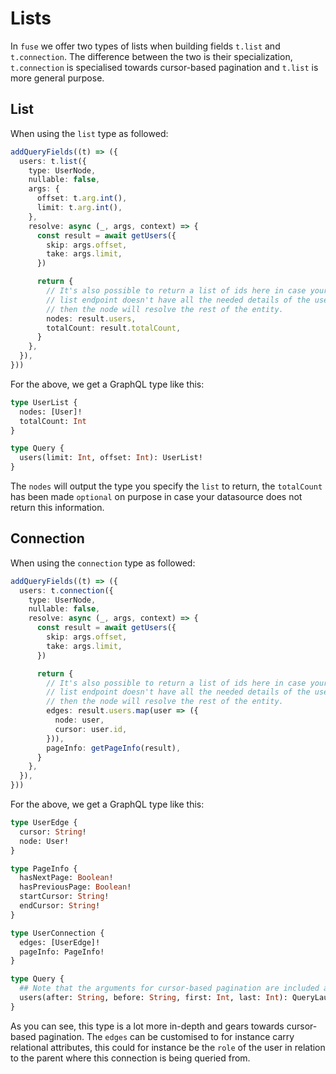 # Lists

In `fuse` we offer two types of lists when building fields `t.list` and `t.connection`.
The difference between the two is their specialization, `t.connection` is specialised towards
cursor-based pagination and `t.list` is more general purpose.

## List

When using the `list` type as followed:

```typescript
addQueryFields((t) => ({
  users: t.list({
    type: UserNode,
    nullable: false,
    args: {
      offset: t.arg.int(),
      limit: t.arg.int(),
    },
    resolve: async (_, args, context) => {
      const result = await getUsers({
        skip: args.offset,
        take: args.limit,
      })

      return {
        // It's also possible to return a list of ids here in case your
        // list endpoint doesn't have all the needed details of the user
        // then the node will resolve the rest of the entity.
        nodes: result.users,
        totalCount: result.totalCount,
      }
    },
  }),
}))
```

For the above, we get a GraphQL type like this:

```graphql
type UserList {
  nodes: [User]!
  totalCount: Int
}

type Query {
  users(limit: Int, offset: Int): UserList!
}
```

The `nodes` will output the type you specify the `list` to return, the `totalCount` has been made `optional`
on purpose in case your datasource does not return this information.

## Connection

When using the `connection` type as followed:

```typescript
addQueryFields((t) => ({
  users: t.connection({
    type: UserNode,
    nullable: false,
    resolve: async (_, args, context) => {
      const result = await getUsers({
        skip: args.offset,
        take: args.limit,
      })

      return {
        // It's also possible to return a list of ids here in case your
        // list endpoint doesn't have all the needed details of the user
        // then the node will resolve the rest of the entity.
        edges: result.users.map(user => ({
          node: user,
          cursor: user.id,
        })),
        pageInfo: getPageInfo(result),
      }
    },
  }),
}))
```


For the above, we get a GraphQL type like this:


```graphql
type UserEdge {
  cursor: String!
  node: User!
}

type PageInfo {
  hasNextPage: Boolean!
  hasPreviousPage: Boolean!
  startCursor: String!
  endCursor: String!
}

type UserConnection {
  edges: [UserEdge]!
  pageInfo: PageInfo!
}

type Query {
  ## Note that the arguments for cursor-based pagination are included automatically
  users(after: String, before: String, first: Int, last: Int): QueryLaunchesConnection!
}
```

As you can see, this type is a lot more in-depth and gears towards cursor-based pagination. The `edges` can
be customised to for instance carry relational attributes, this could for instance be the `role` of the user in
relation to the parent where this connection is being queried from.
